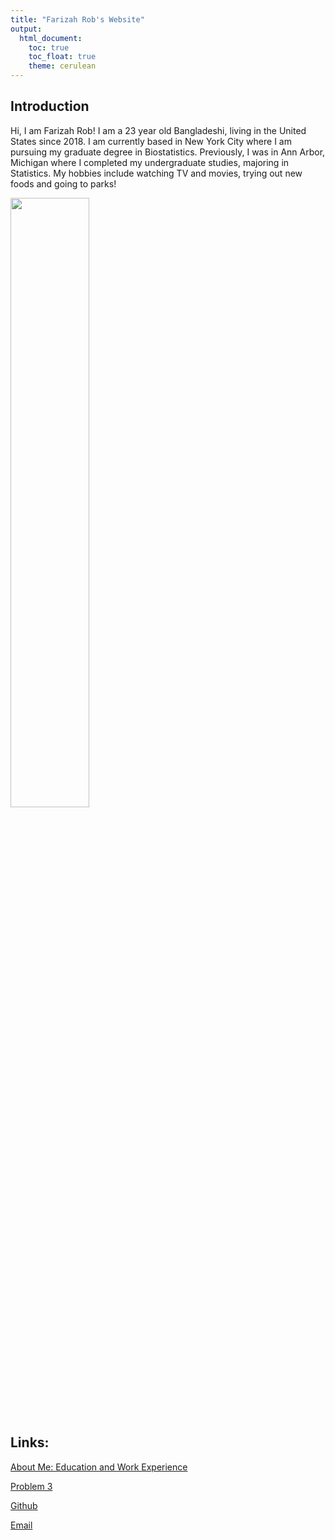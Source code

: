 ```yaml
---
title: "Farizah Rob's Website"
output: 
  html_document:
    toc: true
    toc_float: true
    theme: cerulean
---
```


## Introduction

Hi, I am Farizah Rob! I am a 23 year old Bangladeshi, living in the United States since 2018. I am currently based in New York City where I am pursuing my graduate degree in Biostatistics. Previously, I was in Ann Arbor, Michigan where I completed my undergraduate studies, majoring in Statistics. My hobbies include watching TV and movies, trying out new foods and going to parks! 


![](./photo_me.jpg){width=50%}

## Links:

[About Me: Education and Work Experience](about.html)

[Problem 3](dashboard.html)

[Github](https://github.com/fir2103)

[Email](fir2103@cumc.columbia.edu)




